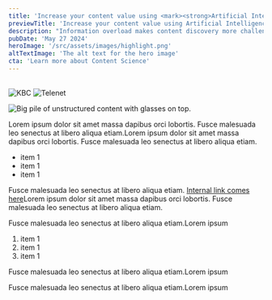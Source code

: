 ```yaml
---
title: 'Increase your content value using <mark><strong>Artificial Intelligence</strong></mark>'
previewTitle: 'Increase your content value using Artificial Intelligence'
description: "Information overload makes content discovery more challenging than ever. Businesses face the daunting task of managing large volumes of content and <mark><strong>maximizing value</strong></mark> for customers. However, recent AI evolutions provide you with a new kind of tool in your toolbox which can help you to extract value from your content in new and innovative ways."
pubDate: 'May 27 2024'
heroImage: '/src/assets/images/highlight.png'
altTextImage: 'The alt text for the hero image'
cta: 'Learn more about Content Science'
---
```


<HeroHeader 
	headline={frontmatter.title}
    text={frontmatter.description}
    backgroundImage={frontmatter.heroImage} >	
	<Customers headline="Customers we advised on Content Science">
		<Image src={kbc} alt="KBC" class="h-10 w-auto"/>
		<Image src={telenet} alt="Telenet" class="h-10 w-auto"/>
	</Customers> 
</HeroHeader>

<TeaserWithImage 
	headline="70% of all content in your organization is unstructured. How can you maximize its value?"
	description="Today, managing the lifecycle of vast amounts of unstructured content poses a significant challenge for businesses. Without a standardized approach to content governance, efficiency issues arise, leading to time-consuming and costly processes. Content teams typically struggles with content that is siloed, unstructured, and difficult to access.<br /><br />At the same time, customers have a hard time finding the right information across your digital channels.<br /><br />The solution? Apply the power of a Large Language Model (LLM) and related technologies to your content, right? But how can you ensure customers get a qualitative experience, including accurate and up-to-date information? LLMs on their own fall short, since they often miss domain knowledge and come up with inaccurate information...<br /><br />That's where <strong>Content Science</strong> comes in.">
	<Image src={content_pile} alt="Big pile of unstructured content with glasses on top." width={512} height={512} class="rounded-xl" />
</TeaserWithImage>

<TilesContainer 
    headline="How can Content Science help?"
    description="Technologies like Generative AI are not a magic bullet: without a centralized content governance process, additional enrichment to content or context classification, the output of Generative AI models tends not to be suitable for high-end production use cases. The discipline of Content Science therefore focuses on harnessing unstructured content within your organization to its fullest potential by optimizing its lifecycle for AI use cases.">
    <SmallTile 
		headline="Infuse up-to-date domain knowledge"
		description="Provide LLMs with extra context by feeding in your organizational content." >
    </SmallTile>
    <SmallTile 
		headline="Improve accurary and reduce hallucinations"
		description="Enforce more accurate LLM ouputs by limiting its scope to your own private knowledge base." >
    </SmallTile>
    <SmallTile 
		headline="Reduce hallucinations"
		description="natoque penatibus et magnis dis parturient montes, nascetur ridiculus mus." >
    </SmallTile>
</TilesContainer>
  
<Highlight 
	title="In the picture"
	text="Lorem ipsum dolor sit amet massa dapibus orci lobortis. Fusce malesuada leo senectus at libero aliqua etiam.Lorem ipsum dolor sit amet massa dapibus orci lobortis. Fusce malesuada leo senectus at libero aliqua etiam."
	image='/src/assets/images/highlight.png'
	buttonText="discover"
	/>

<Faq headline="Questions we usually get">
	<FaqQuestion
		headline="Can you help me with services for development only?"
		headlineTag="h3"> 
		<p>Lorem ipsum dolor sit amet massa dapibus orci lobortis. Fusce malesuada leo senectus at libero aliqua etiam.Lorem ipsum dolor sit amet massa dapibus orci lobortis. Fusce malesuada leo senectus at libero aliqua etiam.</p>
    	<ul> 
			<li>item 1</li>
			<li>item 1</li>
			<li>item 1</li>
		</ul>
	</FaqQuestion>
	<FaqQuestion 
		headline="Can you help me with services for development only?"
		headlineTag="h3" >
		<p>Fusce malesuada leo senectus at libero aliqua etiam. <a href="#internal link">Internal link comes here</a>Lorem ipsum dolor sit amet massa dapibus orci lobortis. Fusce malesuada leo senectus at libero aliqua etiam.</p>
	</FaqQuestion>
	<FaqQuestion 
		headline="What makes you different from other agencies?" >
		<p>Fusce malesuada leo senectus at libero aliqua etiam.Lorem ipsum</p>
    	<ol> 
			<li>item 1</li>
			<li>item 1</li>
			<li>item 1</li>
		</ol>
	</FaqQuestion>
	<FaqQuestion 
		headline="Can you support my in-house team?">
		<p>Fusce malesuada leo senectus at libero aliqua etiam.Lorem ipsum</p>
	</FaqQuestion>
	<FaqQuestion 
		headline="Do you work for startups?">
		<p>Fusce malesuada leo senectus at libero aliqua etiam.Lorem ipsum</p>
	</FaqQuestion>
</Faq>

<InsightsTeaser />

<Quote 
    quote="The new website of L’Echo appeals to a broad audience and boasts extended customisation possibilities for readers, making it more readable and simpler to use. Furthermore, the system allows us to provide new media formats such as videos and infographics, ultimately leading to a more enjoyable customer experience."
    name='Johan Condijts'
    jobtitle="editor"
    profileImage='/src/assets/people/placeholder_small.png'
	class="mt-40"
    /> 